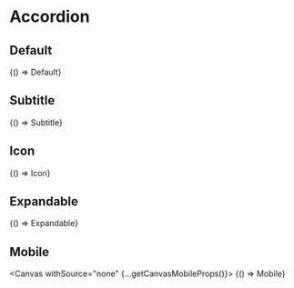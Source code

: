 


<Meta title="Components/Accordion" />

# Accordion

## Default

<Canvas withSource="open">
  <Story name="Default">{() => Default}</Story>
</Canvas>

## Subtitle

<Canvas withSource="open">
  <Story name="Subtitle">{() => Subtitle}</Story>
</Canvas>

## Icon

<Canvas withSource="open">
  <Story name="Icon">{() => Icon}</Story>
</Canvas>

## Expandable

<Canvas withSource="open">
  <Story name="Expandable">{() => Expandable}</Story>
</Canvas>

## Mobile

<Canvas withSource="none" {...getCanvasMobileProps()}>
  <Story name="Mobile" parameters={getStoryMobileParameters()} height={getStoryMobileHeight()}>
    {() => Mobile}
  </Story>
</Canvas>
